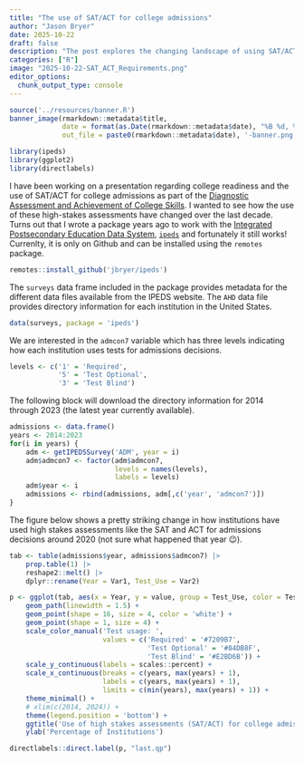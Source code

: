 ```yaml
---
title: "The use of SAT/ACT for college admissions"
author: "Jason Bryer"
date: 2025-10-22
draft: false
description: "The post explores the changing landscape of using SAT/ACT for college admissions using the Integrated Postsecondary Education Data System (IPEDS)."
categories: ["R"]
image: "2025-10-22-SAT_ACT_Requirements.png"
editor_options: 
  chunk_output_type: console
---
```


```r
source('../resources/banner.R')
banner_image(rmarkdown::metadata$title,
			 date = format(as.Date(rmarkdown::metadata$date), "%B %d, %Y"),
			 out_file = paste0(rmarkdown::metadata$date), '-banner.png')
```

```r
library(ipeds)
library(ggplot2)
library(directlabels)
```

I have been working on a presentation regarding college readiness and the use of SAT/ACT for college admissions as part of the [Diagnostic Assessment and Achievement of College Skills](https://daacs.net). I wanted to see how the use of these high-stakes assessments have changed over the last decade. Turns out that I wrote a package years ago to work with the [Integrated Postsecondary Education Data System](https://nces.ed.gov/ipeds), [`ipeds`](https://github.com/jbryer/ipeds) and fortunately it still works! Currenlty, it is only on Github and can be installed using the `remotes` package.

```r
remotes::install_github('jbryer/ipeds')
```

The `surveys` data frame included in the package provides metadata for the different data files available from the IPEDS website. The `AHD` data file provides directory information for each institution in the United States.

```r
data(surveys, package = 'ipeds')
```

We are interested in the `admcon7` variable which has three levels indicating how each institution uses tests for admissions decisions.

```r
levels <- c('1' = 'Required',
			'5' = 'Test Optional',
			'3'	= 'Test Blind')
```

The following block will download the directory information for 2014 through 2023 (the latest year currently available).

```r
admissions <- data.frame()
years <- 2014:2023
for(i in years) {
	adm <- getIPEDSSurvey('ADM', year = i)
	adm$admcon7 <- factor(adm$admcon7,
						  levels = names(levels),
						  labels = levels)
	adm$year <- i
	admissions <- rbind(admissions, adm[,c('year', 'admcon7')])
}
```

The figure below shows a pretty striking change in how institutions have used high stakes assessments like the SAT and ACT for admissions decisions around 2020 (not sure what happened that year 😉).

```r
tab <- table(admissions$year, admissions$admcon7) |>
	prop.table(1) |>
	reshape2::melt() |>
	dplyr::rename(Year = Var1, Test_Use = Var2)

p <- ggplot(tab, aes(x = Year, y = value, group = Test_Use, color = Test_Use)) +
	geom_path(linewidth = 1.5) +
	geom_point(shape = 16, size = 4, color = 'white') +
	geom_point(shape = 1, size = 4) +
	scale_color_manual('Test usage: ', 
					   values = c('Required' = '#7209B7', 
					   		      'Test Optional' = '#84DB8F', 
					   		      'Test Blind' = '#E2BD6B')) +
	scale_y_continuous(labels = scales::percent) +
	scale_x_continuous(breaks = c(years, max(years) + 1),
					   labels = c(years, max(years) + 1),
					   limits = c(min(years), max(years) + 1)) +
	theme_minimal() +
	# xlim(c(2014, 2024)) +
	theme(legend.position = 'bottom') +
	ggtitle('Use of high stakes assessments (SAT/ACT) for college admissions') +
	ylab('Percentage of Institutions')

directlabels::direct.label(p, "last.qp")
```
